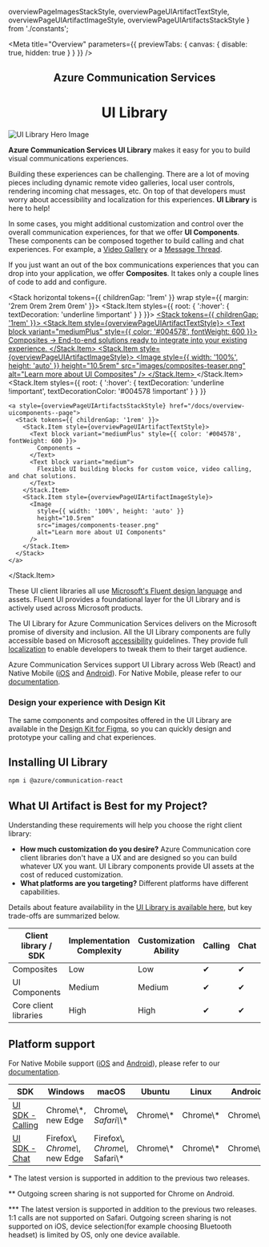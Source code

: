   overviewPageImagesStackStyle,
  overviewPageUIArtifactTextStyle,
  overviewPageUIArtifactImageStyle,
  overviewPageUIArtifactsStackStyle
} from './constants';

<Meta title="Overview" parameters={{ previewTabs: { canvas: { disable: true, hidden: true } } }} />

<div id='overview-page'>
<script> { 
  addCSS(' '.concat(
  '#overview-page h1 { font-family: Segoe UI, sans-serif; color: #0078D4; font-weight: 600; font-size: 2rem; margin: 0rem; line-height: 2.5rem; }',
  '#overview-page h2 { font-family: Segoe UI, sans-serif; color: rgba(0,0,0,0.5); font-weight: 500; font-size: 1.125rem; margin: 0rem 0rem 0.25rem 0rem; line-height: 1.5rem; border: none; }'
)) } </script>

<Stack horizontal horizontalAlign="space-between" style={overviewPageImagesStackStyle}>
  <Stack.Item align="center">
    <h2>Azure Communication Services</h2>
    <h1>UI Library</h1>
  </Stack.Item>
  <Stack.Item align="center">
    <Image
      src="images/hero.svg"
      alt="UI Library Hero Image"
      style={{ maxHeight: '18.75rem', height: 'auto', width: '100%' }}
    />
  </Stack.Item>
</Stack>

**Azure Communication Services UI Library** makes it easy for you to build visual communications experiences.

Building these experiences can be challenging.
There are a lot of moving pieces including dynamic remote video galleries, local user controls, rendering incoming chat messages, etc.
On top of that developers must worry about accessibility and localization for this experiences.
**UI Library** is here to help!

In some cases, you might additional customization and control over the overall communication experiences, for that we offer **UI Components**.
These components can be composed together to build calling and chat experiences. For example, a [Video Gallery](./?path=/story/components-video-tile--video-tile) or a [Message Thread](./?path=/story/components-message-thread--message-thread).

If you just want an out of the box communications experiences that you can drop into your application, we offer **Composites**.
It takes only a couple lines of code to add and configure.

<Stack horizontal tokens={{ childrenGap: '1rem' }} wrap style={{ margin: '2rem 0rem 2rem 0rem' }}>
  <Stack.Item styles={{ root: { ':hover': { textDecoration: 'underline !important' } } }}>
    <a style={overviewPageUIArtifactsStackStyle} href="/docs/quickstarts-composites--page">
      <Stack tokens={{ childrenGap: '1rem' }}>
        <Stack.Item style={overviewPageUIArtifactTextStyle}>
          <Text block variant="mediumPlus" style={{ color: '#004578', fontWeight: 600 }}>
            Composites →
          </Text>
          <Text block variant="medium">
            End-to-end solutions ready to integrate into your existing experience.
          </Text>
        </Stack.Item>
        <Stack.Item style={overviewPageUIArtifactImageStyle}>
          <Image
            style={{ width: '100%', height: 'auto' }}
            height="10.5rem"
            src="images/composites-teaser.png"
            alt="Learn more about UI Composites"
          />
        </Stack.Item>
      </Stack>
    </a>
  </Stack.Item>
  <Stack.Item
    styles={{
      root: { ':hover': { textDecoration: 'underline !important', textDecorationColor: '#004578 !important' } }
    }}
  >
    <a style={overviewPageUIArtifactsStackStyle} href="/docs/overview-uicomponents--page">
      <Stack tokens={{ childrenGap: '1rem' }}>
        <Stack.Item style={overviewPageUIArtifactTextStyle}>
          <Text block variant="mediumPlus" style={{ color: '#004578', fontWeight: 600 }}>
            Components →
          </Text>
          <Text block variant="medium">
            Flexible UI building blocks for custom voice, video calling, and chat solutions.
          </Text>
        </Stack.Item>
        <Stack.Item style={overviewPageUIArtifactImageStyle}>
          <Image
            style={{ width: '100%', height: 'auto' }}
            height="10.5rem"
            src="images/components-teaser.png"
            alt="Learn more about UI Components"
          />
        </Stack.Item>
      </Stack>
    </a>
  </Stack.Item>
</Stack>

These UI client libraries all use [Microsoft's Fluent design language](https://developer.microsoft.com/fluentui/) and assets. Fluent UI provides a foundational layer for the UI Library and is actively used across Microsoft products.

The UI Library for Azure Communication Services delivers on the Microsoft promise of diversity and inclusion.
All the UI Library components are fully accessible based on Microsoft [accessibility](./?path=/docs/concepts-accessibility--docs) guidelines.
They provide full [localization](./?path=/docs/concepts-localization--docs) to enable developers to tweak them to their target audience.

Azure Communication Services support UI Library across Web (React) and Native Mobile ([iOS](https://docs.microsoft.com/azure/communication-services/quickstarts/ui-library/get-started-composites?tabs=kotlin&pivots=platform-ios) and [Android](https://docs.microsoft.com/azure/communication-services/quickstarts/ui-library/get-started-composites?tabs=kotlin&pivots=platform-android)). For Native Mobile, please refer to our [documentation](https://docs.microsoft.com/azure/communication-services/concepts/ui-library/ui-library-overview?pivots=platform-mobile).

### Design your experience with Design Kit

The same components and composites offered in the UI Library are available in the [Design Kit for Figma](https://www.figma.com/community/file/1095841357293210472), so you can quickly design and prototype your calling and chat experiences.

## Installing UI Library

```bash
npm i @azure/communication-react
```

## What UI Artifact is Best for my Project?

Understanding these requirements will help you choose the right client library:

- **How much customization do you desire?** Azure Communication core client libraries don't have a UX and are designed so you can build whatever UX you want. UI Library components provide UI assets at the cost of reduced customization.
- **What platforms are you targeting?** Different platforms have different capabilities.

Details about feature availability in the [UI Library is available here](./?path=/docs/use-cases--docs), but key trade-offs are summarized below.

| Client library / SDK  | Implementation Complexity | Customization Ability | Calling | Chat | [Teams Interop](https://docs.microsoft.com/azure/communication-services/concepts/teams-interop) |
| --------------------- | ------------------------- | --------------------- | ------- | ---- | ----------------------------------------------------------------------------------------------- |
| Composites            | Low                       | Low                   | ✔      | ✔   | ✔                                                                                              |
| UI Components         | Medium                    | Medium                | ✔      | ✔   | ✔                                                                                              |
| Core client libraries | High                      | High                  | ✔      | ✔   | ✔                                                                                              |

## Platform support

For Native Mobile support ([iOS](https://docs.microsoft.com/azure/communication-services/quickstarts/ui-library/get-started-composites?tabs=kotlin&pivots=platform-ios) and [Android](https://docs.microsoft.com/azure/communication-services/quickstarts/ui-library/get-started-composites?tabs=kotlin&pivots=platform-android)), please refer to our [documentation](https://docs.microsoft.com/azure/communication-services/concepts/ui-library/ui-library-overview?pivots=platform-mobile).

| SDK                             | Windows                         | macOS                             | Ubuntu     | Linux      | Android      | iOS              |
| ------------------------------- | ------------------------------- | --------------------------------- | ---------- | ---------- | ------------ | ---------------- |
| [UI SDK - Calling][calling-msv] | Chrome\\\*, new Edge            | Chrome\\_, Safari\\_\\\*          | Chrome\\\* | Chrome\\\* | Chrome\\_\\_ | Safari\\_\\_\\\* |
| [UI SDK - Chat][chat-msv]       | Firefox\\_, Chrome\\_, new Edge | Firefox\\_, Chrome\\_, Safari\\\* | Chrome\\\* | Chrome\\\* | Chrome\\\*   | Safari\\_\\_\\\* |

[calling-msv]: https://docs.microsoft.com/en-us/azure/communication-services/concepts/voice-video-calling/calling-sdk-features#javascript-calling-sdk-support-by-os-and-browser
[chat-msv]: https://docs.microsoft.com/en-us/azure/communication-services/concepts/chat/sdk-features#javascript-chat-sdk-support-by-os-and-browser

\* The latest version is supported in addition to the
previous two releases.

\*\* Outgoing screen sharing is not supported for Chrome on Android.

\*\*\* The latest version is supported in addition to the previous two releases. 1:1 calls are not supported on Safari. Outgoing screen sharing
is not supported on iOS, device selection(for example choosing Bluetooth headset) is limited by OS, only one device available.

</div>